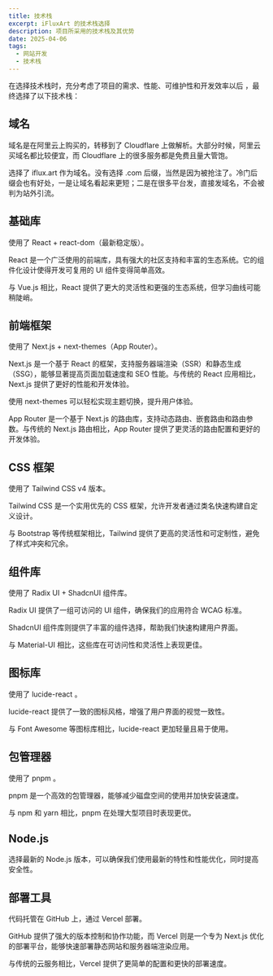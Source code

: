 ```yaml
---
title: 技术栈
excerpt: iFluxArt 的技术栈选择
description: 项目所采用的技术栈及其优势
date: 2025-04-06
tags:
  - 网站开发
  - 技术栈
---
```


在选择技术栈时，充分考虑了项目的需求、性能、可维护性和开发效率以后 ，最终选择了以下技术栈：

## 域名

域名是在阿里云上购买的，转移到了 Cloudflare 上做解析。大部分时候，阿里云买域名都比较便宜，而 Cloudflare 上的很多服务都是免费且量大管饱。

选择了 iflux.art 作为域名。没有选择 .com 后缀，当然是因为被抢注了。冷门后缀会也有好处，一是让域名看起来更短；二是在很多平台发，直接发域名，不会被判为站外引流。

## 基础库

使用了 React + react-dom（最新稳定版）。

React 是一个广泛使用的前端库，具有强大的社区支持和丰富的生态系统。它的组件化设计使得开发可复用的 UI 组件变得简单高效。

与 Vue.js 相比，React 提供了更大的灵活性和更强的生态系统，但学习曲线可能稍陡峭。

## 前端框架

使用了 Next.js + next-themes（App Router）。

Next.js 是一个基于 React 的框架，支持服务器端渲染（SSR）和静态生成（SSG），能够显著提高页面加载速度和 SEO 性能。与传统的 React 应用相比，Next.js 提供了更好的性能和开发体验。

使用 next-themes 可以轻松实现主题切换，提升用户体验。

App Router 是一个基于 Next.js 的路由库，支持动态路由、嵌套路由和路由参数。与传统的 Next.js 路由相比，App Router 提供了更灵活的路由配置和更好的开发体验。

## CSS 框架

使用了 Tailwind CSS v4 版本。

Tailwind CSS 是一个实用优先的 CSS 框架，允许开发者通过类名快速构建自定义设计。

与 Bootstrap 等传统框架相比，Tailwind 提供了更高的灵活性和可定制性，避免了样式冲突和冗余。

## 组件库

使用了 Radix UI + ShadcnUI 组件库。

Radix UI 提供了一组可访问的 UI 组件，确保我们的应用符合 WCAG 标准。

ShadcnUI 组件库则提供了丰富的组件选择，帮助我们快速构建用户界面。

与 Material-UI 相比，这些库在可访问性和灵活性上表现更佳。

## 图标库

使用了 lucide-react 。

lucide-react 提供了一致的图标风格，增强了用户界面的视觉一致性。

与 Font Awesome 等图标库相比，lucide-react 更加轻量且易于使用。

## 包管理器

使用了 pnpm 。

pnpm 是一个高效的包管理器，能够减少磁盘空间的使用并加快安装速度。

与 npm 和 yarn 相比，pnpm 在处理大型项目时表现更优。

## Node.js

选择最新的 Node.js 版本，可以确保我们使用最新的特性和性能优化，同时提高安全性。

## 部署工具

代码托管在 GitHub 上，通过 Vercel 部署。

GitHub 提供了强大的版本控制和协作功能，而 Vercel 则是一个专为 Next.js 优化的部署平台，能够快速部署静态网站和服务器端渲染应用。

与传统的云服务相比，Vercel 提供了更简单的配置和更快的部署速度。
